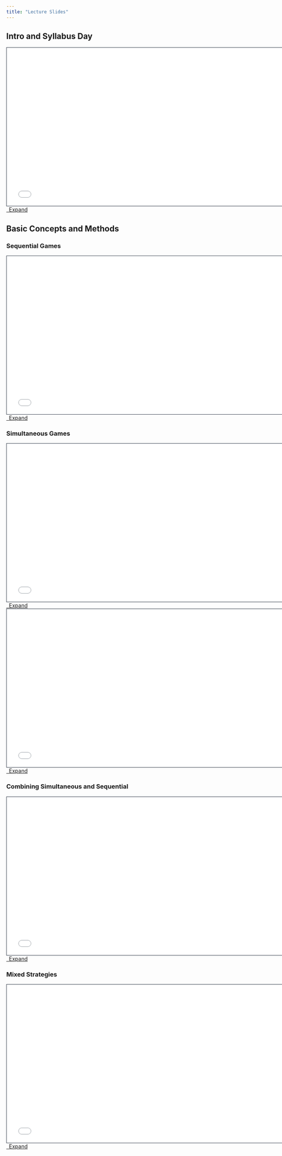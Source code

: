 ```yaml
---
title: "Lecture Slides"
---
```


## Intro and Syllabus Day
```{=html}
<div>
  <iframe class="slide deck" src="01Intro/01-main.html" height="420" width="750" style="border: 1px solid #2e3846;"></iframe>
</div>
<a class="btn btn-primary btn-md" href="01Intro/01-main.qmd" target="_blank">
  <i class="fa-solid fa-window-restore"></i>&ensp;Expand
</a>
```

## Basic Concepts and Methods
### Sequential Games
```{=html}
<div>
  <iframe class="slide deck" src="02SequentialGames/02-main.html" height="420" width="750" style="border: 1px solid #2e3846;"></iframe>
</div>
<a class="btn btn-primary btn-md" href="02SequentialGames/02-main.qmd" target="_blank">
  <i class="fa-solid fa-window-restore"></i>&ensp;Expand
</a>
```

### Simultaneous Games
```{=html}
<div>
  <iframe class="slide deck" src="03SimultaneousGames/03-main.html" height="420" width="750" style="border: 1px solid #2e3846;"></iframe>
</div>
<a class="btn btn-primary btn-md" href="03SimultaneousGames/03-main.qmd" target="_blank">
  <i class="fa-solid fa-window-restore"></i>&ensp;Expand
</a>
```

```{=html}
<div>
  <iframe class="slide deck" src="04ContinuousStrats/04-main.html" height="420" width="750" style="border: 1px solid #2e3846;"></iframe>
</div>
<a class="btn btn-primary btn-md" href="04ContinuousStrats/04-main.qmd" target="_blank">
  <i class="fa-solid fa-window-restore"></i>&ensp;Expand
</a>
```

### Combining Simultaneous and Sequential

```{=html}
<div>
  <iframe class="slide deck" src="05CombinedGames/05-main.html" height="420" width="750" style="border: 1px solid #2e3846;"></iframe>
</div>
<a class="btn btn-primary btn-md" href="01Intro/01-main.qmd" target="_blank">
  <i class="fa-solid fa-window-restore"></i>&ensp;Expand
</a>
```
### Mixed Strategies

```{=html}
<div>
  <iframe class="slide deck" src="06MixedStrategies/06-main.html" height="420" width="750" style="border: 1px solid #2e3846;"></iframe>
</div>
<a class="btn btn-primary btn-md" href="01Intro/01-main.qmd" target="_blank">
  <i class="fa-solid fa-window-restore"></i>&ensp;Expand
</a>
```


